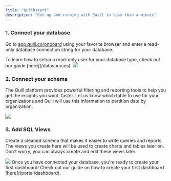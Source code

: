 ```yaml
---
title: "Quickstart"
description: "Get up and running with Quill in less than a minute"
---
```


### 1. Connect your database

Go to [app.quill.co/onboard](https://app.quill.co/onboard) using your favorite browser and enter a read-only database connection string for your database.

<Tip>
	To learn how to setup a read-only user for your database type, check out our
	guide [here](/datasources).
</Tip>

<img src='/images/onboard_1.png' />

### 2. Connect your schema

The Quill platform provides powerful filtering and reporting tools to help you get the insights you want, faster. Let us know which table to use for your organizations and Quill will use this information to partition data by organization.

<img src='/images/onboard_2.png' />

### 3. Add SQL Views

Create a cleaned schema that makes it easier to write queries and reports. The views you create here will be used to create charts and tables later on. Don't worry, you can always create and edit these views later.

<img src='/images/onboard_3.png' />

<Tip>
	Once you have connected your database, you're ready to create your first
	dashboard! Check out our guide on how to create your first dashboard
	[here](/portal/dashboard).
</Tip>
